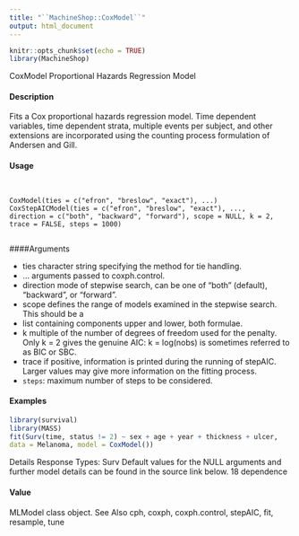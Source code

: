 ```yaml
---
title: "``MachineShop::CoxModel``"
output: html_document
---
```


```r
knitr::opts_chunk$set(echo = TRUE)
library(MachineShop)
```


CoxModel Proportional Hazards Regression Model

#### Description

Fits a Cox proportional hazards regression model. Time dependent variables, time dependent strata,
multiple events per subject, and other extensions are incorporated using the counting process formulation
of Andersen and Gill.

#### Usage
<pre><code>

CoxModel(ties = c("efron", "breslow", "exact"), ...)
CoxStepAICModel(ties = c("efron", "breslow", "exact"), ...,
direction = c("both", "backward", "forward"), scope = NULL, k = 2,
trace = FALSE, steps = 1000)

</code></pre>
####Arguments

* ties character string specifying the method for tie handling.
* ... arguments passed to coxph.control.
* direction mode of stepwise search, can be one of "both" (default), "backward", or "forward".
* scope defines the range of models examined in the stepwise search. This should be a
* list containing components upper and lower, both formulae.
* k multiple of the number of degrees of freedom used for the penalty. Only k = 2 gives the genuine AIC: k = log(nobs) is sometimes referred to as BIC or SBC.
* trace if positive, information is printed during the running of stepAIC. Larger values may give more information on the fitting process.
* ``steps``:  maximum number of steps to be considered.

#### Examples
```r

library(survival)
library(MASS)
fit(Surv(time, status != 2) ~ sex + age + year + thickness + ulcer,
data = Melanoma, model = CoxModel())

```
Details
Response Types: Surv
Default values for the NULL arguments and further model details can be found in the source link
below.
18 dependence

#### Value

MLModel class object.
See Also
cph, coxph, coxph.control, stepAIC, fit, resample, tune

